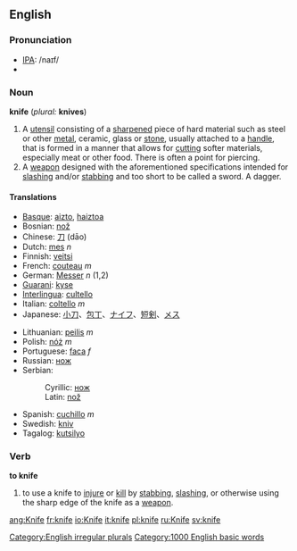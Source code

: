 ==English==
=== Pronunciation ===
*[[w:IPA|IPA]]: /naɪf/
*{{audio|en-us-knife.ogg|Audio (US)}}

=== Noun ===
'''knife''' (''plural:'' '''knives''')

#A [[utensil]] consisting of a [[sharpen]]ed piece of hard material such as steel or other [[metal]], ceramic, glass or [[stone]], usually attached to a [[handle]], that is formed in a manner that allows for [[cut]]ting softer materials, especially meat or other food.  There is often a point for piercing.
#A [[weapon]] designed with the aforementioned specifications intended for [[slash]]ing and/or [[stab]]bing and too short to be called a sword.  A dagger.

==== Translations ====
{{top}}
*[[Basque]]: [[aizto]], [[haiztoa]]
*Bosnian: [[nož#Bosnian|nož]] {{m}}
*Chinese: [[刀]] (dāo)
*Dutch: [[mes]] ''n''
*Finnish: [[veitsi]]
*French: [[couteau]] ''m''
*German: [[Messer]] ''n'' (1,2)
*[[Guarani]]: [[kyse]]
*[[Interlingua]]: [[cultello]]
*Italian: [[coltello]] ''m''
*Japanese: [[小刀]]、[[包丁]]、[[ナイフ]]、[[短剣]]、[[メス]]
{{mid}}
*Lithuanian: [[peilis]] ''m''
*Polish: [[nóż]] ''m''
*Portuguese: [[faca]] ''f''
*Russian: [[нож]] {{m}}
*Serbian:
*:Cyrillic: [[нож#Serbian|нож]] {{m}}
*:Latin: [[nož#Serbian|nož]] {{m}}
*Spanish: [[cuchillo]] ''m''
*Swedish: [[kniv]]
*Tagalog: [[kutsilyo]]
{{bottom}}

=== Verb ===
'''to knife'''
# to use a knife to [[injure]] or [[kill]] by [[stab]]bing, [[slash]]ing, or otherwise using the sharp edge of the knife as a [[weapon]].

[[Category:English irregular plurals]]
[[Category:1000 English basic words]]

[[ang:Knife]]
[[fr:knife]]
[[io:Knife]]
[[it:knife]]
[[pl:knife]]
[[ru:Knife]]
[[sv:knife]]